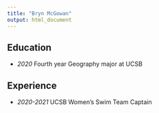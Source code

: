 ```yaml
---
title: "Bryn McGowan"
output: html_document
---
```


## Education
* *2020* Fourth year Geography major at UCSB

## Experience
* *2020-2021* UCSB Women's Swim Team Captain